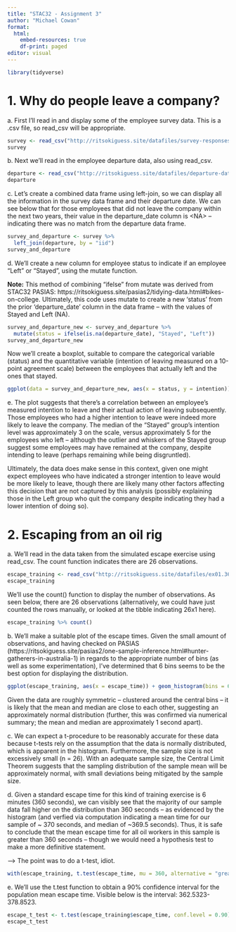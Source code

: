 ---
title: "STAC32 - Assignment 3"
author: "Michael Cowan"
format: 
  html:
    embed-resources: true
    df-print: paged
editor: visual
---

```{r}
library(tidyverse)
```

# 1. Why do people leave a company?

a\. First I'll read in and display some of the employee survey data. This is a .csv file, so read_csv will be appropriate.

```{r}
survey <- read_csv("http://ritsokiguess.site/datafiles/survey-responses.csv")
survey
```

b\. Next we'll read in the employee departure data, also using read_csv.

```{r}
departure <- read_csv("http://ritsokiguess.site/datafiles/departure-dates.csv")
departure
```

c\. Let's create a combined data frame using left-join, so we can display all the information in the survey data frame and their departure date. We can see below that for those employees that did not leave the company within the next two years, their value in the departure_date column is \<NA\> -- indicating there was no match from the departure data frame.

```{r}
survey_and_departure <- survey %>%
  left_join(departure, by = "iid")
survey_and_departure
```

d\. We'll create a new column for employee status to indicate if an employee "Left" or "Stayed", using the mutate function.

**Note:** This method of combining "ifelse" from mutate was derived from STAC32 PASIAS: https://ritsokiguess.site/pasias2/tidying-data.html#bikes-on-college. Ultimately, this code uses mutate to create a new 'status' from the prior 'departure_date' column in the data frame -- with the values of Stayed and Left (NA).

```{r}
survey_and_departure_new <- survey_and_departure %>%
  mutate(status = ifelse(is.na(departure_date), "Stayed", "Left"))
survey_and_departure_new
```

Now we'll create a boxplot, suitable to compare the categorical variable (status) and the quantitative variable (intention of leaving measured on a 10-point agreement scale) between the employees that actually left and the ones that stayed.

```{r}
ggplot(data = survey_and_departure_new, aes(x = status, y = intention)) + geom_boxplot()
```

e\. The plot suggests that there's a correlation between an employee's measured intention to leave and their actual action of leaving subsequently. Those employees who had a higher intention to leave were indeed more likely to leave the company. The median of the "Stayed" group's intention level was approximately 3 on the scale, versus approximately 5 for the employees who left -- although the outlier and whiskers of the Stayed group suggest some employees may have remained at the company, despite intending to leave (perhaps remaining while being disgruntled).

Ultimately, the data does make sense in this context, given one might expect employees who have indicated a stronger intention to leave would be more likely to leave, though there are likely many other factors affecting this decision that are not captured by this analysis (possibly explaining those in the Left group who quit the company despite indicating they had a lower intention of doing so).

# 2. Escaping from an oil rig

a\. We'll read in the data taken from the simulated escape exercise using read_csv. The count function indicates there are 26 observations.

```{r}
escape_training <- read_csv("http://ritsokiguess.site/datafiles/ex01.36.csv")
escape_training
```

We'll use the count() function to display the number of observations. As seen below, there are 26 observations (alternatively, we could have just counted the rows manually, or looked at the tibble indicating 26x1 here).

```{r}
escape_training %>% count()
```

b\. We'll make a suitable plot of the escape times. Given the small amount of observations, and having checked on PASIAS (https://ritsokiguess.site/pasias2/one-sample-inference.html#hunter-gatherers-in-australia-1) in regards to the appropriate number of bins (as well as some experimentation), I've determined that 6 bins seems to be the best option for displaying the distribution.

```{r}
ggplot(escape_training, aes(x = escape_time)) + geom_histogram(bins = 6)
```

Given the data are roughly symmetric -- clustered around the central bins -- it is likely that the mean and median are close to each other, suggesting an approximately normal distribution (further, this was confirmed via numerical summary; the mean and median are approximately 1 second apart).

c\. We can expect a t-procedure to be reasonably accurate for these data because t-tests rely on the assumption that the data is normally distributed, which is apparent in the histogram. Furthermore, the sample size is not excessively small (n = 26). With an adequate sample size, the Central Limit Theorem suggests that the sampling distribution of the sample mean will be approximately normal, with small deviations being mitigated by the sample size.

d\. Given a standard escape time for this kind of training exercise is 6 minutes (360 seconds), we can visibly see that the majority of our sample data fall higher on the distribution than 360 seconds -- as evidenced by the histogram (and verfied via computation indicating a mean time for our sample of \~ 370 seconds, and median of \~369.5 seconds). Thus, it is safe to conclude that the mean escape time for all oil workers in this sample is greater than 360 seconds -- though we would need a hypothesis test to make a more definitive statement.

\--\> The point was to do a t-test, idiot.

```{r}
with(escape_training, t.test(escape_time, mu = 360, alternative = "greater"))
```

e\. We'll use the t.test function to obtain a 90% confidence interval for the population mean escape time. Visible below is the interval: 362.5323-378.8523.

```{r}
escape_t_test <- t.test(escape_training$escape_time, conf.level = 0.90)
escape_t_test
```
